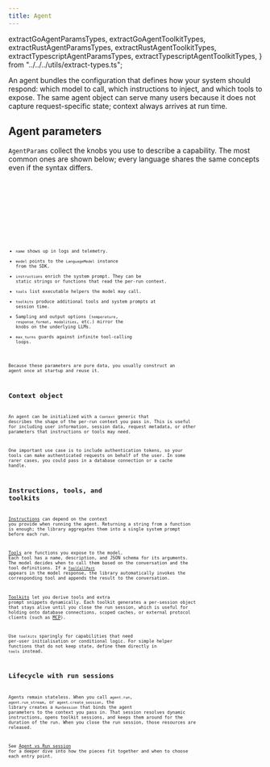 ```yaml
---
title: Agent
---
```


  extractGoAgentParamsTypes,
  extractGoAgentToolkitTypes,
  extractRustAgentParamsTypes,
  extractRustAgentToolkitTypes,
  extractTypescriptAgentParamsTypes,
  extractTypescriptAgentToolkitTypes,
} from "../../../utils/extract-types.ts";

An agent bundles the configuration that defines how your system should respond: which model to call, which instructions to inject, and which tools to expose. The same agent object can serve many users because it does not capture request-specific state; context always arrives at run time.

## Agent parameters

`AgentParams` collect the knobs you use to describe a capability. The most common ones are shown below; every language shares the same concepts even if the syntax differs.

<Tabs>
  <TabItem label="TypeScript">
    <Code
      code={extractTypescriptAgentParamsTypes(["AgentParams"])}
      lang="typescript"
      title="params.ts"
    />
  </TabItem>
  <TabItem label="Rust">
    <Code
      code={extractRustAgentParamsTypes(["AgentParams"])}
      lang="rust"
      title="params.rs"
    />
  </TabItem>
  <TabItem label="Go">
    <Code
      code={extractGoAgentParamsTypes(["AgentParams"])}
      lang="go"
      title="params.go"
    />
  </TabItem>
</Tabs>

- `name` shows up in logs and telemetry.
- `model` points to the `LanguageModel` instance from the SDK.
- `instructions` enrich the system prompt. They can be static strings or functions that read the per-run context.
- `tools` list executable helpers the model may call.
- `toolkits` produce additional tools and system prompts at session time.
- Sampling and output options (`temperature`, `response_format`, `modalities`, etc.) mirror the knobs on the underlying LLMs.
- `max_turns` guards against infinite tool-calling loops.

Because these parameters are pure data, you usually construct an agent once at startup and reuse it.

## Context object

An agent can be initialized with a `Context` generic that describes the shape of the per-run context you pass in. This is useful for including user information, session data, request metadata, or other parameters that instructions or tools may need.

One important use case is to include authentication tokens, so your tools can make authenticated requests on behalf of the user. In some rarer cases, you could pass in a database connection or a cache handle.

## Instructions, tools, and toolkits

[Instructions](../instructions/) can depend on the context you provide when running the agent. Returning a string from a function is enough; the library aggregates them into a single system prompt before each run.

[Tools](../tools/) are functions you expose to the model. Each tool has a name, description, and JSON schema for its arguments. The model decides when to call them based on the conversation and the tool definitions.
If a [`ToolCallPart`](../../sdk/language-model/#tool-call-part) appears in the model response, the library automatically invokes the corresponding tool and appends the result to the conversation.

[Toolkits](../toolkits/) let you derive tools and extra prompt snippets dynamically. Each toolkit generates a per-session object that stays alive until you close the run session, which is useful for holding onto database connections, scoped caches, or external protocol clients (such as [MCP](../mcp/)).

Use `toolkits` sparingly for capabilities that need per-user initialisation or conditional logic. For simple helper functions that do not keep state, define them directly in `tools` instead.

## Lifecycle with run sessions

Agents remain stateless. When you call `agent.run`, `agent.run_stream`, or `agent.create_session`, the library creates a `RunSession` that binds the agent parameters to the context you pass in. That session resolves dynamic instructions, opens toolkit sessions, and keeps them around for the duration of the run. When you close the run session, those resources are released.

See [Agent vs Run session](/agent/agent-vs-run-session/) for a deeper dive into how the pieces fit together and when to choose each entry point.
